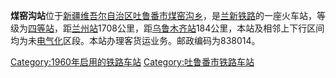 {{Infobox China railway station 
 |车站名称=煤窑沟站
 |车站位置=[[新疆维吾尔自治区|新疆维吾尔自治区]][[吐鲁番市|吐鲁番市]][[煤窑沟乡|煤窑沟乡]]
 |归属=[[乌鲁木齐铁路局|乌鲁木齐铁路局]] 
 |线路=[[兰新铁路|兰新铁路]] 
 |车站等级=[[四等站_(中国)|四等站]] 
}}
'''煤窑沟站'''位于[[新疆维吾尔自治区|新疆维吾尔自治区]][[吐鲁番市|吐鲁番市]][[煤窑沟乡|煤窑沟乡]]，是[[兰新铁路|兰新铁路]]的一座火车站，等级为[[四等站_(中国)|四等站]]，距[[兰州站|兰州站]]1708公里，距[[乌鲁木齐站|乌鲁木齐站]]184公里，本站及相邻上下行区间均为未[[电气化|电气化]]区段。本站办理客货运业务。邮政编码为838014。

{{Start rail box|[[中国铁路|中国铁路]]}} 
{{s-inop|[[七泉湖站|七泉湖]]}} 
{{s-line|[[兰新铁路|兰新铁路]]}} 
{{s-inop|[[桃儿沟站|桃儿沟]]}} 
{{End box}} 
 
{{兰新铁路}} 
[[Category:1960年启用的铁路车站|Category:1960年启用的铁路车站]] 
[[Category:吐鲁番市铁路车站|Category:吐鲁番市铁路车站]]